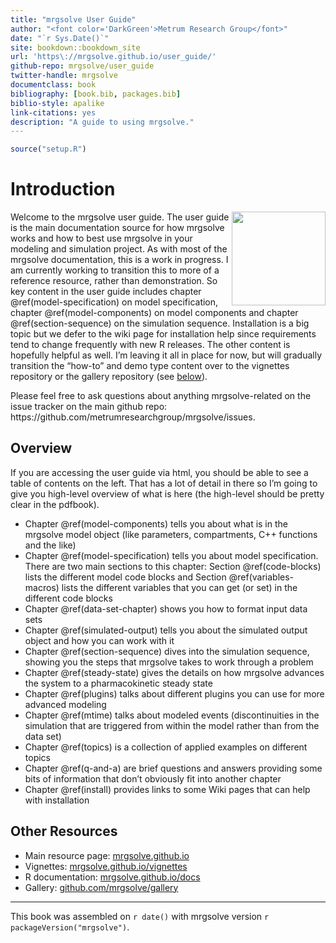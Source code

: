 ```yaml
--- 
title: "mrgsolve User Guide"
author: "<font color='DarkGreen'>Metrum Research Group</font>"
date: "`r Sys.Date()`"
site: bookdown::bookdown_site
url: 'https\://mrgsolve.github.io/user_guide/'
github-repo: mrgsolve/user_guide
twitter-handle: mrgsolve
documentclass: book
bibliography: [book.bib, packages.bib]
biblio-style: apalike
link-citations: yes
description: "A guide to using mrgsolve."
---
```



```r
source("setup.R")
```


# Introduction {-}
<img src="images/mrgsolve_hex.png" align="right" width="150px"></img> Welcome to
the mrgsolve user guide. The user guide is the main documentation source for how
mrgsolve works and how to best use mrgsolve in your modeling and simulation
project.  As with most of the mrgsolve documentation, this is a work in
progress.  I am currently working to transition this to more of a reference
resource, rather than demonstration.  So key content in the user guide includes
chapter \@ref(model-specification) on model specification, chapter
\@ref(model-components) on model components and chapter \@ref(section-sequence)
on the simulation sequence. Installation is a big topic but we defer to the wiki
page for installation help since requirements tend to change frequently with new
R releases.  The other content is hopefully helpful as well.  I'm leaving it all
in place for now, but will gradually transition the "how-to" and demo type
content over to the vignettes repository or the gallery repository (see
[below](#other-resources)).

Please feel free to ask questions about anything mrgsolve-related on the 
issue tracker on the main github repo: https://github.com/metrumresearchgroup/mrgsolve/issues.


## Overview {-}

If you are accessing the user guide via html, you should be able to see a 
table of contents on the left. That has a lot of detail in there so I'm going 
to give you high-level overview of what is here (the high-level should be 
pretty clear in the pdfbook). 

- Chapter \@ref(model-components) tells you about what is in the mrgsolve model
  object (like parameters, compartments, C++ functions and the like)
- Chapter \@ref(model-specification) tells you about model specification. There 
  are two main sections to this chapter: Section \@ref(code-blocks) lists 
  the different model code blocks and Section \@ref(variables-macros) lists
  the different variables that you can get (or set) in the different code blocks
- Chapter \@ref(data-set-chapter) shows you how to format input data sets
- Chapter \@ref(simulated-output) tells you about the simulated output object
  and how you can work with it
- Chapter \@ref(section-sequence) dives into the simulation sequence, showing 
  you the steps that mrgsolve takes to work through a problem
- Chapter \@ref(steady-state) gives the details on how mrgsolve advances the 
  system to a pharmacokinetic steady state
- Chapter \@ref(plugins) talks about different plugins you can use for more 
  advanced modeling
- Chapter \@ref(mtime) talks about modeled events (discontinuities in the 
  simulation that are triggered from within the model rather than from the 
  data set)
- Chapter \@ref(topics) is a collection of applied examples on different topics
- Chapter \@ref(q-and-a) are brief questions and answers providing some bits
  of information that don't obviously fit into another chapter
- Chapter \@ref(install) provides links to some Wiki pages that can help with 
  installation

## Other Resources {-}


- Main resource page: [mrgsolve.github.io](https://mrgsolve.github.io)
- Vignettes: [mrgsolve.github.io/vignettes](https://mrgsolve.github.io/vignettes)
- R documentation: [mrgsolve.github.io/docs](https://mrgsolve.github.io/docs)
- Gallery: [github.com/mrgsolve/gallery](https://github.com/mrgsolve/gallery)


<hr>

This book was assembled on `r date()` with mrgsolve version `r packageVersion("mrgsolve")`.

